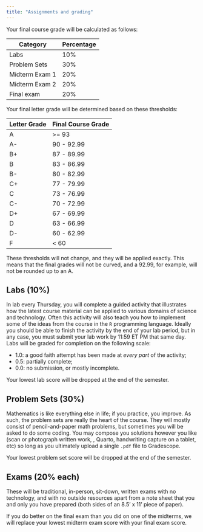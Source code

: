 ```yaml
---
title: "Assignments and grading"
---
```


Your final course grade will be calculated as follows:

| Category       | Percentage |
|----------------|------------|
| Labs           | 10%        |
| Problem Sets   | 30%        |
| Midterm Exam 1 | 20%        |
| Midterm Exam 2 | 20%        |
| Final exam     | 20%        |

Your final letter grade will be determined based on these thresholds:

| Letter Grade | Final Course Grade |
|--------------|--------------------|
| A            | \>= 93             |
| A-           | 90 - 92.99         |
| B+           | 87 - 89.99         |
| B            | 83 - 86.99         |
| B-           | 80 - 82.99         |
| C+           | 77 - 79.99         |
| C            | 73 - 76.99         |
| C-           | 70 - 72.99         |
| D+           | 67 - 69.99         |
| D            | 63 - 66.99         |
| D-           | 60 - 62.99         |
| F            | \< 60              |

::: callout-warning
These thresholds will not change, and they will be applied exactly. This means that the final grades will not be curved, and a 92.99, for example, will not be rounded up to an A.
:::

## Labs (10%)

In lab every Thursday, you will complete a guided activity that illustrates how the latest course material can be applied to various domains of science and technology. Often this activity will also teach you how to implement some of the ideas from the course in the `R` programming language. Ideally you should be able to finish the activity by the end of your lab period, but in any case, you must submit your lab work by 11:59 ET PM that same day. Labs will be graded for completion on the following scale:

-   1.0: a good faith attempt has been made at *every part* of the activity;
-   0.5: partially complete;
-   0.0: no submission, or mostly incomplete.

::: callout-note
Your lowest lab score will be dropped at the end of the semester.
:::

## Problem Sets (30%)

Mathematics is like everything else in life; if you practice, you improve. As such, the problem sets are really the heart of the course. They will mostly consist of pencil-and-paper math problems, but sometimes you will be asked to do some coding. You may compose you solutions however you like (scan or photograph written work, \LaTeX, Quarto, handwriting capture on a tablet, etc) so long as you ultimately upload a single `.pdf` file to Gradescope.

::: callout-note
Your lowest problem set score will be dropped at the end of the semester.
:::

## Exams (20% each)

These will be traditional, in-person, sit-down, written exams with no technology, and with no outside resources apart from a note sheet that you and only you have prepared (both sides of an 8.5' x 11' piece of paper).

::: callout-note
If you do better on the final exam than you did on one of the midterms, we will replace your lowest midterm exam score with your final exam score.
:::